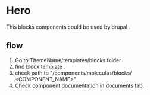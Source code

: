 <Meta title="Organisms/Hero/Description"/>

# Hero
This blocks components could be used by drupal .

## flow
1. Go to ThemeName/templates/blocks folder
2. find block template .
3. check path to "/components/moleculas/blocks/
<COMPONENT_NAME>"
  4. Check component documentation in documents tab.
